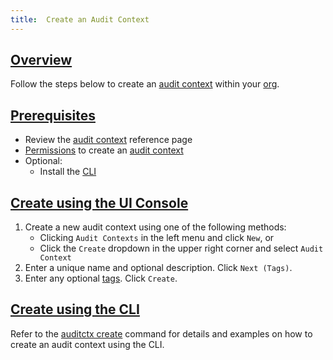 ```yaml
---
title:  Create an Audit Context
---
```


## [Overview](#overview)

Follow the steps below to create an [audit context](/api-reference/auditctx) within your [org](/api-reference/org).

## [Prerequisites](#prerequisites)

- Review the [audit context](/api-reference/auditctx) reference page
- [Permissions](/api-reference/policy#permissions) to create an [audit context](/api-reference/auditctx)
- Optional:
  - Install the [CLI](/api-reference/cli)

## [Create using the UI Console](#create-ui)

1.  Create a new audit context using one of the following methods:
    - Clicking `Audit Contexts` in the left menu and click `New`, or
    - Click the `Create` dropdown in the upper right corner and select `Audit Context`
2.  Enter a unique name and optional description. Click `Next (Tags)`.
3.  Enter any optional [tags](/api-reference/misc#tags). Click `Create`.

## [Create using the CLI](#create-cli)

Refer to the [auditctx create](/api-reference/cli#auditctx-create) command for details and examples on how to create an audit context using the CLI.
